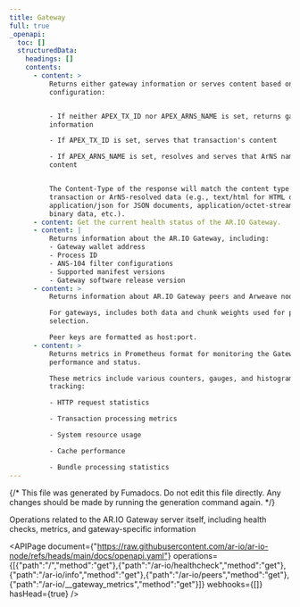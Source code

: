 ```yaml
---
title: Gateway
full: true
_openapi:
  toc: []
  structuredData:
    headings: []
    contents:
      - content: >
          Returns either gateway information or serves content based on
          configuration:


          - If neither APEX_TX_ID nor APEX_ARNS_NAME is set, returns gateway
          information

          - If APEX_TX_ID is set, serves that transaction's content

          - If APEX_ARNS_NAME is set, resolves and serves that ArNS name's
          content


          The Content-Type of the response will match the content type of the
          transaction or ArNS-resolved data (e.g., text/html for HTML documents,
          application/json for JSON documents, application/octet-stream for
          binary data, etc.).
      - content: Get the current health status of the AR.IO Gateway.
      - content: |
          Returns information about the AR.IO Gateway, including:
          - Gateway wallet address
          - Process ID
          - ANS-104 filter configurations
          - Supported manifest versions
          - Gateway software release version
      - content: >
          Returns information about AR.IO Gateway peers and Arweave node peers.

          For gateways, includes both data and chunk weights used for peer
          selection.

          Peer keys are formatted as host:port.
      - content: >
          Returns metrics in Prometheus format for monitoring the Gateway's
          performance and status.

          These metrics include various counters, gauges, and histograms
          tracking:

          - HTTP request statistics

          - Transaction processing metrics

          - System resource usage

          - Cache performance

          - Bundle processing statistics
---
```


{/* This file was generated by Fumadocs. Do not edit this file directly. Any changes should be made by running the generation command again. */}

Operations related to the AR.IO Gateway server itself, including health checks, metrics, and gateway-specific information


<APIPage document={"https://raw.githubusercontent.com/ar-io/ar-io-node/refs/heads/main/docs/openapi.yaml"} operations={[{"path":"/","method":"get"},{"path":"/ar-io/healthcheck","method":"get"},{"path":"/ar-io/info","method":"get"},{"path":"/ar-io/peers","method":"get"},{"path":"/ar-io/__gateway_metrics","method":"get"}]} webhooks={[]} hasHead={true} />